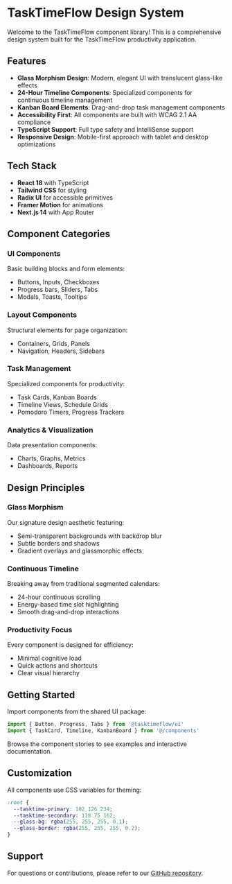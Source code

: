 
<Meta title="Introduction" />

# TaskTimeFlow Design System

Welcome to the TaskTimeFlow component library! This is a comprehensive design system built for the TaskTimeFlow productivity application.

## Features

- **Glass Morphism Design**: Modern, elegant UI with translucent glass-like effects
- **24-Hour Timeline Components**: Specialized components for continuous timeline management
- **Kanban Board Elements**: Drag-and-drop task management components
- **Accessibility First**: All components are built with WCAG 2.1 AA compliance
- **TypeScript Support**: Full type safety and IntelliSense support
- **Responsive Design**: Mobile-first approach with tablet and desktop optimizations

## Tech Stack

- **React 18** with TypeScript
- **Tailwind CSS** for styling
- **Radix UI** for accessible primitives
- **Framer Motion** for animations
- **Next.js 14** with App Router

## Component Categories

### UI Components
Basic building blocks and form elements:
- Buttons, Inputs, Checkboxes
- Progress bars, Sliders, Tabs
- Modals, Toasts, Tooltips

### Layout Components
Structural elements for page organization:
- Containers, Grids, Panels
- Navigation, Headers, Sidebars

### Task Management
Specialized components for productivity:
- Task Cards, Kanban Boards
- Timeline Views, Schedule Grids
- Pomodoro Timers, Progress Trackers

### Analytics & Visualization
Data presentation components:
- Charts, Graphs, Metrics
- Dashboards, Reports

## Design Principles

### Glass Morphism
Our signature design aesthetic featuring:
- Semi-transparent backgrounds with backdrop blur
- Subtle borders and shadows
- Gradient overlays and glassmorphic effects

### Continuous Timeline
Breaking away from traditional segmented calendars:
- 24-hour continuous scrolling
- Energy-based time slot highlighting
- Smooth drag-and-drop interactions

### Productivity Focus
Every component is designed for efficiency:
- Minimal cognitive load
- Quick actions and shortcuts
- Clear visual hierarchy

## Getting Started

Import components from the shared UI package:

```typescript
import { Button, Progress, Tabs } from '@tasktimeflow/ui'
import { TaskCard, Timeline, KanbanBoard } from '@/components'
```

Browse the component stories to see examples and interactive documentation.

## Customization

All components use CSS variables for theming:

```css
:root {
  --tasktime-primary: 102 126 234;
  --tasktime-secondary: 118 75 162;
  --glass-bg: rgba(255, 255, 255, 0.1);
  --glass-border: rgba(255, 255, 255, 0.2);
}
```

## Support

For questions or contributions, please refer to our [GitHub repository](https://github.com/tasktimeflow/tasktimeflow).